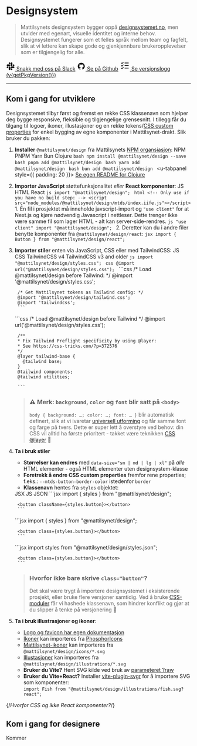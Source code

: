 
<Meta title="Designsystem/Introduksjon" />

# Designsystem

> Mattilsynets designsystem bygger oppå [designsystemet.no](https://www.designsystemet.no/),
men utvider med egenart, visuelle identitet og interne behov. Designsystemet fungerer som et felles språk mellom team og fagfelt, slik at vi lettere kan skape gode og gjenkjennbare brukeropplevelser som er tilgjengelig for alle.

<div className={styles.flex}>
<a href="https://mattilsynet-hq.slack.com/archives/C03FAJ7N1EU" className={styles.button} data-variant="secondary"><svg width="24" height="24" viewBox="0 0 512 512"><path d="M126.12 315.1A47.06 47.06 0 1 1 79.06 268h47.06ZM149.84 315.1a47.06 47.06 0 0 1 94.12 0v117.84a47.06 47.06 0 1 1-94.12 0ZM196.9 126.12A47.06 47.06 0 1 1 244 79.06v47.06ZM196.9 149.84a47.06 47.06 0 0 1 0 94.12H79.06a47.06 47.06 0 0 1 0-94.12ZM385.88 196.9a47.06 47.06 0 1 1 47.06 47.1h-47.06ZM362.16 196.9a47.06 47.06 0 0 1-94.12 0V79.06a47.06 47.06 0 1 1 94.12 0ZM315.1 385.88a47.06 47.06 0 1 1-47.1 47.06v-47.06ZM315.1 362.16a47.06 47.06 0 0 1 0-94.12h117.84a47.06 47.06 0 1 1 0 94.12Z"/></svg> Snakk med oss på Slack</a>
<a href="https://github.com/mattilsynet/design" className={styles.button} data-variant="secondary"><svg width="24" height="24" viewBox="0 0 30 30"><path d="M15 3a12 12 0 0 0-2.9 23.63c-.06-.16-.1-.35-.1-.58V24h-1.5c-.83 0-1.56-.36-1.91-1.01-.4-.73-.46-1.85-1.44-2.53-.29-.23-.07-.48.27-.45.61.17 1.12.6 1.6 1.22.48.63.7.77 1.6.77.43 0 1.08-.02 1.69-.12.33-.83.9-1.6 1.59-1.96-4-.41-5.9-2.4-5.9-5.1 0-1.16.49-2.29 1.33-3.23-.28-.94-.62-2.86.1-3.59 1.8 0 2.89 1.17 3.15 1.48a9 9 0 0 1 5.84 0A4.17 4.17 0 0 1 21.56 8c.74.73.39 2.66.1 3.6A4.9 4.9 0 0 1 23 14.81c0 2.7-1.9 4.68-5.9 5.1 1.1.57 1.9 2.18 1.9 3.4v2.73c0 .1-.02.18-.04.26A12 12 0 0 0 15 3z"/></svg> Se på Github</a>
<a href="https://github.com/Mattilsynet/design/releases" className={styles.button} data-variant="secondary"><svg xmlns="http://www.w3.org/2000/svg" width="28" height="28" viewBox="0 0 256 256"><path d="M224 128a8 8 0 0 1-8 8h-88a8 8 0 0 1 0-16h88a8 8 0 0 1 8 8Zm-96-56h88a8 8 0 0 0 0-16h-88a8 8 0 0 0 0 16Zm88 112h-88a8 8 0 0 0 0 16h88a8 8 0 0 0 0-16ZM82.34 42.34 56 68.69 45.66 58.34a8 8 0 0 0-11.32 11.32l16 16a8 8 0 0 0 11.32 0l32-32a8 8 0 0 0-11.32-11.32Zm0 64L56 132.69l-10.34-10.35a8 8 0 0 0-11.32 11.32l16 16a8 8 0 0 0 11.32 0l32-32a8 8 0 0 0-11.32-11.32Zm0 64L56 196.69l-10.34-10.35a8 8 0 0 0-11.32 11.32l16 16a8 8 0 0 0 11.32 0l32-32a8 8 0 0 0-11.32-11.32Z"/></svg> Se versjonslogg (v{getPkgVersion()})</a>
</div>

<hr className={styles.divider} style={{marginBlock: '3rem'}} />

## Kom i gang for utviklere

Designsystemet tilbyr først og fremst en rekke CSS klassenavn som hjelper deg bygge responsive, fleksible og tilgjengelige grensesnitt. I tillegg får du tilgang til logoer, ikoner, illustasjoner og en rekke tokens/[CSS custom properties](https://developer.mozilla.org/en-US/docs/Web/CSS/Using_CSS_custom_properties) for enkel bygging av egne komponenter i Mattilsynet-drakt. Slik bruker du pakken:

1. **Installer** `@mattilsynet/design` fra Mattilsynets [NPM organsiasjon](https://www.npmjs.com/package/@mattilsynet/design):
    <u-tabs class={styles.tabs} data-size="sm">
      <u-tablist>
        <u-tab>NPM</u-tab>
        <u-tab>PNPM</u-tab>
        <u-tab>Yarn</u-tab>
        <u-tab>Bun</u-tab>
        <u-tab>Clojure</u-tab>
      </u-tablist>
      <u-tabpanel>
        ```bash
        npm install @mattilsynet/design --save
        ```
      </u-tabpanel>
      <u-tabpanel>
        ```bash
        pnpm add @mattilsynet/design
        ```
      </u-tabpanel>
      <u-tabpanel>
        ```bash
        yarn add @mattilsynet/design
        ```
      </u-tabpanel>
      <u-tabpanel>
        ```bash
        bun add @mattilsynet/design
        ```
      </u-tabpanel>
      <u-tabpanel style={{ padding: 20 }}>
        <a className={styles.button} data-variant="primary" target="_blank" href="https://github.com/Mattilsynet/design/blob/next/clojure/README.md">Se egen README for Clojure <ArrowSquareOut /></a>
      </u-tabpanel>
    </u-tabs>

2. **Importer JavaScript** støttefunksjonalitet *eller* **React komponenter**:
    <u-tabs class={styles.tabs} data-size="sm">
      <u-tablist>
        <u-tab>JS</u-tab>
        <u-tab>HTML</u-tab>
        <u-tab>React</u-tab>
      </u-tablist>
      <u-tabpanel>
        ```js
        import "@mattilsynet/design";
        ```
      </u-tabpanel>
      <u-tabpanel>
        ```html
        <!-- Only use if you have no build step: -->
        <script src="node_modules/@mattilsynet/design/mtds/index.iife.js"></script>
        ```
      </u-tabpanel>
      <u-tabpanel>
        1. Én fil i prosjektet må inneholde javscript-import og `"use client"` for at Next.js og kjøre nødvendig Javascript i nettleser.
            Dette trenger ikke være samme fil som lager HTML - alt kan server-side-rendres.
            ```js
            "use client"
            import "@mattilsynet/design";
            ```
        2. Deretter kan du i andre filer benytte komponenter fra `@mattilsynet/design/react`:
            ```jsx
            import { Button } from "@mattilsynet/design/react";
            ```
      </u-tabpanel>
    </u-tabs>
3. **Importer stiler** enten via JavaScript, CSS eller med TailwindCSS:
    <u-tabs class={styles.tabs} data-size="sm">
      <u-tablist>
        <u-tab>JS</u-tab>
        <u-tab>CSS</u-tab>
        <u-tab>TailwindCSS v4</u-tab>
        <u-tab>TailwindCSS v3 and older</u-tab>
      </u-tablist>
      <u-tabpanel>
        ```js
        import "@mattilsynet/design/styles.css";
        ```
      </u-tabpanel>
      <u-tabpanel>
        ```css
        @import url("@mattilsynet/design/styles.css");
        ```
      </u-tabpanel>
      <u-tabpanel>
        ```css
        /* Load @mattilsynet/design before Tailwind: */
        @import '@mattilsynet/design/styles.css';
        
        /* Get Mattilsynet tokens as Tailwind config: */
        @import '@mattilsynet/design/tailwind.css';
        @import 'tailwindcss';
        ```
      </u-tabpanel>
      <u-tabpanel>
        ```css
        /* Load @mattilsynet/design before Tailwind */
        @import url('@mattilsynet/design/styles.css');

        /**
        * Fix Tailwind Preflight specificity by using @layer:
        * See https://css-tricks.com/?p=372576
        */
        @layer tailwind-base {
          @tailwind base;
        }
        @tailwind components;
        @tailwind utilities;

        ```
      </u-tabpanel>
    </u-tabs>

    > ### ⚠️ Merk: `background`, `color` og `font` blir satt på `<body>`
    >
    > `body { background: …; color: …; font: … }` blir automatisk definert,
    > slik at vi ivaretar [universell utforming](https://www.w3.org/WAI/WCAG21/Understanding/resize-text.html) og får samme font og farge på tvers.
    > Dette er super lett å overstyre ved behov: din CSS vil alltid ha første prioritert - takket være teknikken [CSS @layer](https://developer.mozilla.org/en-US/docs/Web/CSS/@layer) 💚
4. **Ta i bruk stiler**
    - **Størrelser kan endres** med `data-size="sm | md | lg | xl"` på *alle* HTML elementer - også HTML elementer uten designsystem-klasse
    - **Foretrekk å endre CSS custom properties** fremfor rene properties; f.eks.: `--mtds-button-border-color` istedenfor `border`
    - **Klassenavn** hentes fra  `styles` objektet:

    <u-tabs class={styles.tabs} data-size="sm">
      <u-tablist>
        <u-tab>JSX</u-tab>
        <u-tab>JS</u-tab>
        <u-tab>JSON</u-tab>
      </u-tablist>
      <u-tabpanel>
        ```jsx
        import { styles } from "@mattilsynet/design";

        <button className={styles.button}></button>
        ```
      </u-tabpanel>
      <u-tabpanel>
        ```jsx
        import { styles } from "@mattilsynet/design";

        <button class={styles.button}></button>
        ```
      </u-tabpanel>
      <u-tabpanel>
        ```jsx
        import styles from "@mattilsynet/design/styles.json";

        <button class={styles.button}></button>
        ```
      </u-tabpanel>
    </u-tabs>

    > ### Hvorfor ikke bare skrive `class="button"`?
    >
    > Det skal være trygt å importere designsystemet i eksisterende prosjekt, eller bruke flere versjoner samtidig.
    > Ved å bruke [CSS-moduler](https://github.com/css-modules/css-modules) får vi hashede klassenavn,
    > som hindrer konflikt og gjør at du slipper å tenke på versjonering 🥳
5. **Ta i bruk illustrasjoner og ikoner**:
    - [Logo og favicon har egen dokumentasjon](?path=/docs/designsystem-logo--docs)
    - [Ikoner](https://github.com/phosphor-icons/homepage?tab=readme-ov-file#for-developers) kan importeres fra [PhosphorIcons](https://github.com/phosphor-icons/homepage?tab=readme-ov-file#for-developers)
    - [Mattilsynet-ikoner](?path=/docs/identitet-ikoner--docs) kan importeres fra `@mattilsynet/design/icons/*.svg`
    - [Illustasjoner](?path=/docs/identitet-illustrasjoner--docs) kan importeres fra `@mattilsynet/design/illustrations/*.svg`
    - **Bruker du Vite?** Hent SVG kilde ved bruk av [parameteret ?raw](https://vite.dev/guide/assets#importing-asset-as-string)
    - **Bruker du Vite+React?** Installer [vite-plugin-svgr](https://www.npmjs.com/package/vite-plugin-svgr) for å importere SVG som komponenter:<br/>`import Fish from "@mattilsynet/design/illustrations/fish.svg?react";`

{/*Hvorfor CSS og ikke React komponenter?*/}

## Kom i gang for designere

Kommer